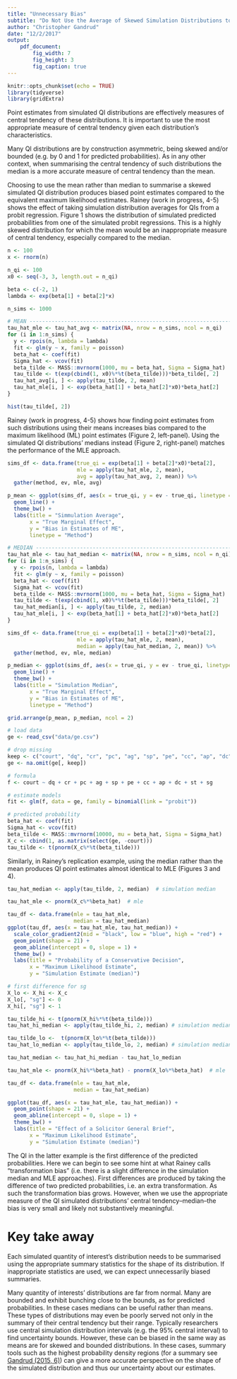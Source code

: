 ```yaml
---
title: "Unnecessary Bias"
subtitle: "Do Not Use the Average of Skewed Simulation Distributions to Estimate the Quantity of Interest, Use Medians"
author: "Christopher Gandrud"
date: "12/2/2017"
output: 
    pdf_document:
        fig_width: 7
        fig_height: 3 
        fig_caption: true
---
```


```r
knitr::opts_chunk$set(echo = TRUE)
library(tidyverse)
library(gridExtra)
```

Point estimates from simulated QI distributions are effectively measures of central tendency of these distributions. It is important to use the most appropriate measure of central tendency given each distribution's characteristics.

Many QI distributions are by construction asymmetric, being skewed and/or bounded (e.g. by 0 and 1 for predicted probabilities). As in any other context, when summarising the central tendency of such distributions the median is a more accurate measure of central tendency than the mean.

Choosing to use the mean rather than median to summarise a skewed simulated QI distribution produces biased point estimates compared to the equivalent maximum likelihood estimates. Rainey (work in progress, 4-5) shows the effect of taking simulation distribution averages for QIs from a probit regression. Figure 1 shows the distribution of simulated predicted probabilities from one of the simulated probit regressions. This is a highly skewed distribution for which the mean would be an inappropriate measure of central tendency, especially compared to the median.

```r
n <- 100
x <- rnorm(n)

n_qi <- 100
x0 <- seq(-3, 3, length.out = n_qi)

beta <- c(-2, 1)
lambda <- exp(beta[1] + beta[2]*x)

n_sims <- 1000

# MEAN -------------------------------------------------------------------------
tau_hat_mle <- tau_hat_avg <- matrix(NA, nrow = n_sims, ncol = n_qi)
for (i in 1:n_sims) {
  y <- rpois(n, lambda = lambda)
  fit <- glm(y ~ x, family = poisson)
  beta_hat <- coef(fit)
  Sigma_hat <- vcov(fit)
  beta_tilde <- MASS::mvrnorm(1000, mu = beta_hat, Sigma = Sigma_hat)
  tau_tilde <- t(exp(cbind(1, x0)%*%t(beta_tilde)))*beta_tilde[, 2]
  tau_hat_avg[i, ] <- apply(tau_tilde, 2, mean)
  tau_hat_mle[i, ] <- exp(beta_hat[1] + beta_hat[2]*x0)*beta_hat[2]
}

hist(tau_tilde[, 2])
```

Rainey (work in progress, 4-5) shows how finding point estimates from such distributions using their means increases bias compared to the maximum likelihood (ML) point estimates (Figure 2, left-panel). Using the simulated QI distributions' medians instead (Figure 2, right-panel) matches the performance of the MLE approach.


```r
sims_df <- data.frame(true_qi = exp(beta[1] + beta[2]*x0)*beta[2],
                      mle = apply(tau_hat_mle, 2, mean),
                      avg = apply(tau_hat_avg, 2, mean)) %>%
  gather(method, ev, mle, avg)

p_mean <- ggplot(sims_df, aes(x = true_qi, y = ev - true_qi, linetype = method)) +
  geom_line() +
  theme_bw() +
  labs(title = "Simmulation Average",
       x = "True Marginal Effect",
       y = "Bias in Estimates of ME",
       linetype = "Method")

# MEDIAN -------------------------------------------------------------------------
tau_hat_mle <- tau_hat_median <- matrix(NA, nrow = n_sims, ncol = n_qi)
for (i in 1:n_sims) {
  y <- rpois(n, lambda = lambda)
  fit <- glm(y ~ x, family = poisson)
  beta_hat <- coef(fit)
  Sigma_hat <- vcov(fit)
  beta_tilde <- MASS::mvrnorm(1000, mu = beta_hat, Sigma = Sigma_hat)
  tau_tilde <- t(exp(cbind(1, x0)%*%t(beta_tilde)))*beta_tilde[, 2]
  tau_hat_median[i, ] <- apply(tau_tilde, 2, median)
  tau_hat_mle[i, ] <- exp(beta_hat[1] + beta_hat[2]*x0)*beta_hat[2]
}

sims_df <- data.frame(true_qi = exp(beta[1] + beta[2]*x0)*beta[2],
                      mle = apply(tau_hat_mle, 2, mean),
                      median = apply(tau_hat_median, 2, mean)) %>%
  gather(method, ev, mle, median)

p_median <- ggplot(sims_df, aes(x = true_qi, y = ev - true_qi, linetype = method)) +
  geom_line() +
  theme_bw() +
  labs(title = "Simulation Median",
       x = "True Marginal Effect",
       y = "Bias in Estimates of ME",
       linetype = "Method")

grid.arrange(p_mean, p_median, ncol = 2)

```

```r
# load data
ge <- read_csv("data/ge.csv")

# drop missing
keep <- c("court", "dq", "cr", "pc", "ag", "sp", "pe", "cc", "ap", "dc", "st", "sg")
ge <- na.omit(ge[, keep])

# formula
f <- court ~ dq + cr + pc + ag + sp + pe + cc + ap + dc + st + sg

# estimate models
fit <- glm(f, data = ge, family = binomial(link = "probit"))

# predicted probability
beta_hat <- coef(fit)
Sigma_hat <- vcov(fit)
beta_tilde <- MASS::mvrnorm(10000, mu = beta_hat, Sigma = Sigma_hat)
X_c <- cbind(1, as.matrix(select(ge, -court)))
tau_tilde <- t(pnorm(X_c%*%t(beta_tilde)))
```

Similarly, in Rainey's replication example, using the median rather than the mean produces QI point estimates almost identical to MLE (Figures 3 and 4).

```r
tau_hat_median <- apply(tau_tilde, 2, median)  # simulation median

tau_hat_mle <- pnorm(X_c%*%beta_hat)  # mle

tau_df <- data.frame(mle = tau_hat_mle,
                     median = tau_hat_median)
ggplot(tau_df, aes(x = tau_hat_mle, tau_hat_median)) +
  scale_color_gradient2(mid = "black", low = "blue", high = "red") +
  geom_point(shape = 21) +
  geom_abline(intercept = 0, slope = 1) +
  theme_bw() +
  labs(title = "Probability of a Conservative Decision",
       x = "Maximum Likelihood Estimate",
       y = "Simulation Estimate (median)")
```

```r
# first difference for sg
X_lo <- X_hi <- X_c
X_lo[, "sg"] <- 0
X_hi[, "sg"] <- 1

tau_tilde_hi <- t(pnorm(X_hi%*%t(beta_tilde)))
tau_hat_hi_median <- apply(tau_tilde_hi, 2, median) # simulation medians

tau_tilde_lo <-  t(pnorm(X_lo%*%t(beta_tilde)))
tau_hat_lo_median <- apply(tau_tilde_lo, 2, median) # simulation medians

tau_hat_median <- tau_hat_hi_median - tau_hat_lo_median

tau_hat_mle <- pnorm(X_hi%*%beta_hat) - pnorm(X_lo%*%beta_hat)  # mle

tau_df <- data.frame(mle = tau_hat_mle,
                     median = tau_hat_median)

ggplot(tau_df, aes(x = tau_hat_mle, tau_hat_median)) +
  geom_point(shape = 21) +
  geom_abline(intercept = 0, slope = 1) +
  theme_bw() +
  labs(title = "Effect of a Solicitor General Brief",
       x = "Maximum Likelihood Estimate",
       y = "Simulation Estimate (median)")
```

The QI in the latter example is the first difference of the predicted probabilities. Here we can begin to see some hint at what Rainey calls "transformation bias" (i.e. there is a slight difference in the simulation median and MLE approaches). First differences are produced by taking the difference of two predicted probabilities, i.e. an extra transformation. As such the transformation bias grows. However, when we use the appropriate measure of the QI simulated distributions' central tendency--median--the bias is very small and likely not substantively meaningful.

# Key take away

Each simulated quantity of interest's distribution needs to be summarised using the appropriate summary statistics for the shape of its distribution. If inappropriate statistics are used, we can expect unnecessarily biased summaries.

Many quantity of interests' distributions are far from normal. Many are bounded and exhibit bunching close to the bounds, as for predicted probabilities. In these cases medians can be useful rather than means. These types of distributions may even be poorly served not only in the summary of their central tendency but their range. Typically researchers use central simulation distribution intervals (e.g. the 95% central interval) to find uncertainty bounds. However, these can be biased in the same way as means are for skewed and bounded distributions. In these cases, summary tools such as the highest probability density regions (for a summary see [Gandrud (2015, 6)](https://www.jstatsoft.org/article/view/v065i03)) can give a more accurate perspective on the shape of the simulated distribution and thus our uncertainty about our estimates.

